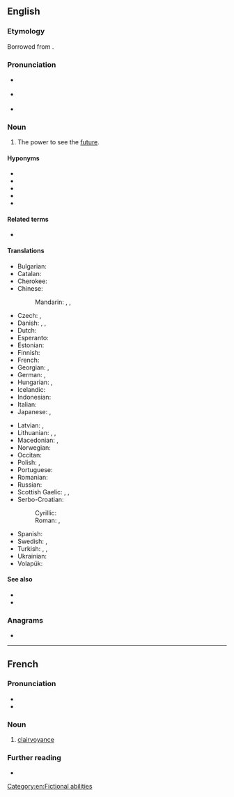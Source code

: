 ==English==
{{wikipedia}}

===Etymology===
Borrowed from {{bor|en|fr|clairvoyance}}.

===Pronunciation===
* {{a|GenAm}} {{IPA|en|/klɛɹˈvɔɪəns/}}
* {{a|RP}} {{IPA|en|/klɛəˈvɔɪəns/}}
* {{audio|en|En-ca-clairvoyance.ogg|Audio (Canada)}}

===Noun===
{{en-noun|-|s}}

# {{lb|en|parapsychology}} The power to see the [[future]].

====Hyponyms====
* {{l|en|clairaudience}}
* {{l|en|metagnomy}}
* {{l|en|precognition}}
* {{l|en|psychometry}}
* {{l|en|second sight}}

====Related terms====
* {{l|en|clairvoyant}}

====Translations====
{{trans-top|the power to perceive objects that are not accessible to the senses}}
* Bulgarian: {{t|bg|яснови́дство|n}}
* Catalan: {{t+|ca|clarividència|f}}
* Cherokee: {{t|chr|ᎠᏓᏪᎯ}}
* Chinese:
*: Mandarin: {{t+|cmn|透視|sc=Hani}}, {{t+|cmn|透视|tr=tòushì|sc=Hani}}, {{t+|cmn|千里眼|tr=qiānlǐyǎn|sc=Hani}}
* Czech: {{t|cs|jasnovidnost|f}}, {{t+|cs|jasnovidectví|n}}
* Danish: {{t|da|clairvoyance|c}}, {{t|da|klarsyn|n}}, {{t|da|synskhed|c}}
* Dutch: {{t+|nl|helderziendheid|f}}
* Esperanto: {{t|eo|klarvideco}}
* Estonian: {{t|et|selgeltnägemine}}
* Finnish: {{t+|fi|selvänäköisyys}}
* French: {{t+|fr|clairvoyance|f}}
* Georgian: {{t|ka|გულთმისნობა}}, {{t|ka|ნათელმხილველობა}}
* German: {{t|de|Hellsehen|n}}, {{t+|de|Hellseherei|f}}
* Hungarian: {{t|hu|látnoki képesség}}, {{t+|hu|éleslátás}}
* Icelandic: {{t|is|skyggnigáfa}}
* Indonesian: {{t+|id|kewaskitaan}}
* Italian: {{t+|it|chiaroveggenza|f}}
* Japanese: {{t+|ja|透視|tr=とうし, tōshi|sc=Jpan}}, {{t+|ja|千里眼|tr=せんりがん, senrigan|sc=Jpan}}
{{trans-mid}}
* Latvian: {{t|lv|gaišredzība}}, {{t|lv|tālredzība}}
* Lithuanian: {{t|lt|aiškiaregystė}}, {{t|lt|įžvalgumas}}, {{t|lt|įžvalga}}
* Macedonian: {{t|mk|видовитост|f}}, {{t|mk|јасновидност|f}}
* Norwegian: {{t|no|klarsynthet}}
* Occitan: {{t|oc|clarvesença|f}}
* Polish: {{t+|pl|jasnowidzenie|n}}, {{t|pl|jasnowidztwo|n}}
* Portuguese: {{t+|pt|clarividência}}
* Romanian: {{t+|ro|clarviziune}}
* Russian: {{t+|ru|яснови́дение|n}}
* Scottish Gaelic: {{t|gd|taibhsearachd|f}}, {{t|gd|dà-fhradharc|m}}, {{t|gd|dà-shealladh|m}}
* Serbo-Croatian:
*: Cyrillic: {{t|sh|видовитост}}
*: Roman: {{t+|sh|pronicljivost}}, {{t+|sh|vidovitost}}
* Spanish: {{t|es|clarividencia}}
* Swedish: {{t+|sv|klärvoajans}}, {{t+|sv|synskhet|c}}
* Turkish: {{t+|tr|sağgörü}}, {{t+|tr|basiret}}, {{t|tr|durugörü}}
* Ukrainian: {{t+|uk|яснови́діння|n}}
* Volapük: {{t|vo|kleililogam}}
{{trans-bottom}}

====See also====
* {{l|en|claircognizance}}
* {{l|en|clairsentience}}

===Anagrams===
* {{anagrams|en|a=aacceilnorvy|ovarian cycle}}

[[Category:en:Fictional abilities]]

----

==French==

===Pronunciation===
* {{fr-IPA}}
* {{rhymes|fr|ɑ̃s|s=3}}

===Noun===
{{fr-noun|f}}

# [[clairvoyance#English|clairvoyance]]

===Further reading===
* {{R:TLFi}}